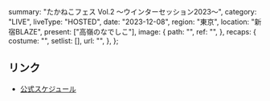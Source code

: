   summary: "たかねこフェス Vol.2 〜ウインターセッション2023〜",
  category: "LIVE",
  liveType: "HOSTED",
  date: "2023-12-08",
  region: "東京",
  location: "新宿BLAZE",
  present: ["高嶺のなでしこ"],
  image: {
    path: "",
    ref: "",
  },
  recaps: {
    costume: "",
    setlist: [],
    url: "",
  },
};

## リンク

- [公式スケジュール](https://takanenonadeshiko.jp/?p=1466)
